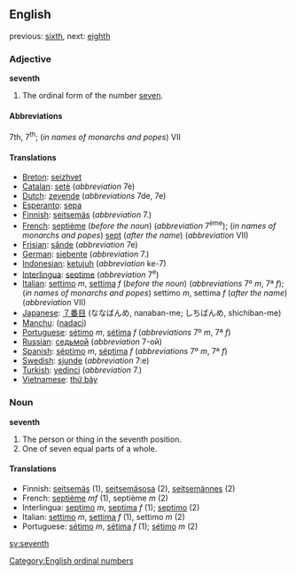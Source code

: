 ==English==
previous: [[sixth]], next: [[eighth]]

===Adjective===
'''seventh'''
# The ordinal form of the number [[seven]].

====Abbreviations====
7th, 7<sup>th</sup>; (''in names of monarchs and popes'') VII

====Translations====

*[[Breton]]: [[seizhvet]]
*[[Catalan]]: [[setè]] (''abbreviation'' 7è)
*[[Dutch]]: [[zevende]] (''abbreviations'' 7de, 7e)
*[[Esperanto]]: [[sepa]]
*[[Finnish]]: [[seitsemäs]] (''abbreviation'' 7.)
*[[French]]: [[septième]] (''before the noun'') (''abbreviation'' 7<sup>ème</sup>); (''in names of monarchs and popes'') [[sept]] (''after the name'') (''abbreviation'' VII)
*[[Frisian]]: [[sânde]] (''abbreviation'' 7e)
*[[German]]: [[siebente]] (''abbreviation'' 7.)
*[[Indonesian]]: [[ketujuh]] (''abbreviation'' ke-7)
*[[Interlingua]]: [[septime]] (''abbreviation'' 7<sup>e</sup>)
*[[Italian]]: [[settimo]] ''m'', [[settima]] ''f'' (''before the noun'') (''abbreviations'' 7º ''m'', 7ª ''f''); (''in names of monarchs and popes'') settimo ''m'', settima ''f'' (''after the name'') (''abbreviation'' VII)
*[[Japanese]]: [[７番目]] (ななばんめ, nanaban-me; しちばんめ, shichiban-me)
*[[Manchu]]: ([[nadaci]])
*[[Portuguese]]: [[sétimo]] ''m'', [[sétima]] ''f'' (''abbreviations'' 7º ''m'', 7ª ''f'')
*[[Russian]]: [[седьмой]] (''abbreviation'' 7-ой)
*[[Spanish]]: [[séptimo]] ''m'', [[séptima]] ''f'' (''abbreviations'' 7º ''m'', 7ª ''f'')
*[[Swedish]]: [[sjunde]] (''abbreviation'' 7:e)
*[[Turkish]]: [[yedinci]] (''abbreviation'' 7.)
*[[Vietnamese]]: [[thứ bảy]]

===Noun===
'''seventh'''

#The person or thing in the seventh position.
#One of seven equal parts of a whole.

====Translations====

*Finnish: [[seitsemäs]] (1), [[seitsemäsosa]] (2), [[seitsemännes]] (2)
*French: [[septième]] ''mf'' (1), septième ''m'' (2)
*Interlingua: [[septimo]] ''m'', [[septima]] ''f'' (1); [[septimo]] (2)
*Italian: [[settimo]] ''m'', [[settima]] ''f'' (1), settimo ''m'' (2)
*Portuguese: [[sétimo]] ''m'', [[sétima]] ''f'' (1); [[sétimo]] ''m'' (2)

[[Category:English ordinal numbers]]

[[sv:seventh]]